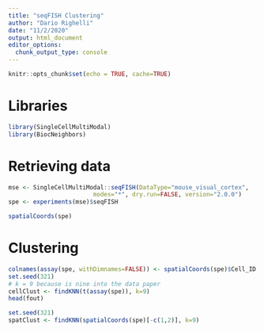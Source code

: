 ```yaml
---
title: "seqFISH Clustering"
author: "Dario Righelli"
date: "11/2/2020"
output: html_document
editor_options: 
  chunk_output_type: console
---
```


```r
knitr::opts_chunk$set(echo = TRUE, cache=TRUE)
```

# Libraries

```r
library(SingleCellMultiModal)
library(BiocNeighbors)
```


# Retrieving data

```r
mse <- SingleCellMultiModal::seqFISH(DataType="mouse_visual_cortex", 
                        modes="*", dry.run=FALSE, version="2.0.0")
spe <- experiments(mse)$seqFISH
```


```r
spatialCoords(spe)
```


# Clustering

```r
colnames(assay(spe, withDimnames=FALSE)) <- spatialCoords(spe)$Cell_ID
set.seed(321)
# k = 9 because is nine into the data paper
cellClust <- findKNN(t(assay(spe)), k=9)
head(fout)

```


```r
set.seed(321)
spatClust <- findKNN(spatialCoords(spe)[-c(1,2)], k=9)

```

